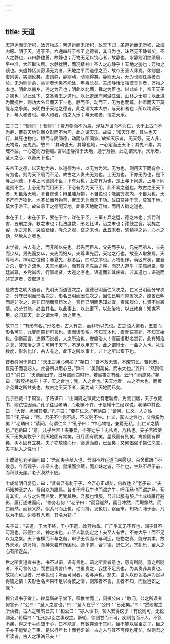 ```yaml
---
---
---
```

title: 天道
---



天道运而无所积，故万物成；帝道运而无所积，故天下归；圣道运而无所积，故海内服。明于天，通于圣，六通四辟于帝王之德者，其自为也，昧然无不静者矣。圣人之静也，非曰静也善，故静也；万物无足以铙心者，故静也。水静则明烛须眉，平中准，大匠取法焉。水静犹明，而况精神！圣人之心静乎！天地之鉴也；万物之镜也。夫虚静恬淡寂漠无为者，天地之平而道德之至，故帝王圣人休焉。休则虚，虚则实，实则伦矣。虚则静，静则动，动则得矣。静则无为，无为也则任事者责矣。无为则俞俞，俞俞者忧患不能处，年寿长矣。夫虚静恬淡寂漠无为者，万物之本也。明此以南乡，尧之为君也；明此以北面，舜之为臣也。以此处上，帝王天子之德也；以此处下，玄圣素王之道也。以此退居而闲游江海，山林之士服；以此进为而抚世，则功大名显而天下一也。静而圣，动而王，无为也而尊，朴素而天下莫能与之争美。夫明白于天地之德者，此之谓大本大宗，与天和者也；所以均调天下，与人和者也。与人和者，谓之人乐；与天和者，谓之天乐。

庄子曰：“吾师乎！吾师乎！赍万物而不为戾，泽及万世而不为仁，长于上古而不为寿，覆载天地刻雕众形而不为巧，此之谓天乐。故曰：‘知天乐者，其生也天行，其死也物化。静而与阴同德，动而与阳同波。’故知天乐者，无天怨，无人非，无物累，无鬼责。故曰：‘其动也天，其静也地，一心定而王天下；其鬼不祟，其魂不疲，一心定而万物服。’言以虚静推于天地，通于万物，此之谓天乐。天乐者，圣人之心，以畜天下也。”

夫帝王之德，以天地为宗，以道德为主，以无为为常。无为也，则用天下而有余；有为也，则为天下用而不足。故古之人贵夫无为也。上无为也，下亦无为也，是下与上同德，下与上同德则不臣；下有为也，上亦有为也，是上与下同道，上与下同道则不主。上必无为而用天下，下必有为为天下用，此不易之道也。故古之王天下者，知虽落天地，不自虑也；辩虽雕万物，不自说也；能虽穷海内，不自为也。天不产而万物化，地不长而万物育，帝王无为而天下功。故曰莫神于天，莫富于地，莫大于帝王。故曰帝王之德配天地。此乘天地驰万物，而用人群之道也。

本在于上，末在于下，要在于主，详在于臣。三军五兵之运，德之末也；赏罚利害，五刑之辟，教之末也；礼法度数，形名比详，治之末也；钟鼓之音，羽旄之容，乐之末也；哭泣衰绖，隆杀之服，哀之末也。此五末者，须精神之运，心术之动，然后从之者也。

末学者，古人有之，而非所以先也。君先而臣从，父先而子从，兄先而弟从，长先而少从，男先而女从，夫先而妇从。夫尊卑先后，天地之行也，故圣人取象焉。天尊地卑，神明之位也；春夏先，秋冬后，四时之序也。万物化作，萌区有状，盛衰之杀，变化之流也。夫天地至神，而有尊卑先后之序，而况人道乎！宗庙尚亲，朝廷尚尊，乡党尚齿，行事尚贤，大道之序也。语道而非其序者，非其道也；语道而非其道者，安取道！

是故古之明大道者，先明天而道德次之，道德已明而仁义次之，仁义已明而分守次之，分守已明而形名次之，形名已明而因任次之，因任已明而原省次之，原省已明而是非次之，是非已明而赏罚次之。赏罚已明而愚知处宜，贵贱履位，仁贤不肖袭情。必分其能，必由其名。以此事上，以此畜下，以此治物，以此修身；知谋不用，必归其天，此之谓太平，治之至也。

故书曰：“有形有名。”形名者，古人有之，而非所以先也。古之语大道者，五变而形名可举，九变而赏罚可言也。骤而语形名，不知其本也；骤而语赏罚，不知其始也。倒道而言，迕道而说者，人之所治也，安能治人！骤而语形名赏罚，此有知治之具，非知治之道；可用于天下，不足以用天下，此之谓辩士，一曲之人也。礼法数度，形名比详，古人有之，此下之所以事上，非上之所以畜下也。

昔者舜问于尧曰：“天王之用心何如？”尧曰：“吾不敖无告，不废穷民，苦死者，嘉孺子而哀妇人。此吾所以用心已。”舜曰：“美则美矣，而未大也。”尧曰：“然则何如？”舜曰：“天德而出宁，日月照而四时行，若昼夜之有经，云行而雨施矣。”尧曰：“胶胶扰扰乎！子，天之合也；我，人之合也。”夫天地者，古之所大也，而黄帝尧舜之所共美也。故古之王天下者，奚为哉？天地而已矣。

孔子西藏书于周室。子路谋曰：“由闻周之徵藏史有老聃者，免而归居，夫子欲藏书，则试往因焉。”孔子往见老聃，而老聃不许，于是繙十二经以说。老聃中其说，曰：“大谩，愿闻其要。”孔子曰：“要在仁义。”老聃曰：“请问，仁义，人之性邪？”孔子曰：“然。君子不仁则不成，不义则不生。仁义，真人之性也，又将奚为矣？”老聃曰：“请问，何谓仁义？”孔子曰：“中心物恺，兼爱无私，此仁义之情也。”老聃曰：“意，几乎后言！夫兼爱，不亦迂乎！无私焉，乃私也。夫子若欲使天下无失其牧乎？则天地固有常矣，日月固有明矣，星辰固有列矣，禽兽固有群矣，树木固有立矣。夫子亦放德而行，循道而趋，已至矣；又何偈偈乎揭仁义意，夫子乱人之性也！”

士成绮见老子而问曰：“吾闻夫子圣人也，吾固不辞远道而来愿见，百舍重趼而不敢息。今吾观子，非圣人也。鼠壤而余蔬，而弃妹之者，不仁也，生熟不尽于前，而积敛无崖。”老子漠然不应。

士成绮明日复见，曰：“昔者吾有刺于子，今吾心正却矣，何故也？”老子曰：“夫巧知神圣之人，吾自以为脱焉。昔者子呼我牛也而谓之牛，呼我马也而谓之马。苟有其实，人与之名而弗受，再受其殃。吾服也恒服，吾非以服有服。”士成绮雁行避影，履行遂进而问，“修身若何？”老子曰：“而容崖然，而目冲然，而颡頯然，而口阚然，而状义然，似系马而止也。动而持，发也机，察而审，知巧而睹于泰，凡以为不信。边竟有人焉，其名为窃。”

夫子曰：“夫道，于大不终，于小不遗，故万物备。广广乎其无不容也，渊乎其不可测也。形德仁义，神之末也，非至人孰能定之！夫至人有世，不亦大乎！而不足以为之累。天下奋棅而不与之偕，审乎无假而不与利迁，极物之真，能守其本，故外天地，遗万物，而神未尝有所困也。通乎道，合乎德，退仁义，宾礼乐，至人之心有所定矣。”

世之所贵道者书也，书不过语，语有贵也。语之所贵者意也，意有所随。意之所随者，不可言传也，而世因贵言传书。世虽贵之，我犹不足贵也，为其贵非其贵也。故视而可见者，形与色也；听而可闻者，名与声也。悲夫，世人以形色名声为足以得彼之情！夫形色名声果不足以得彼之情，则知者不言，言者不知，而世岂识之哉？

桓公读书于堂上。轮扁斲轮于堂下，释椎凿而上，问桓公曰：“敢问，公之所读者何言邪？”公曰：“圣人之言也。”曰：“圣人在乎？”公曰：“已死矣。”曰：“然则君之所读者，古人之糟魄已夫！”桓公曰：“寡人读书，轮人安得议乎！有说则可，无说则死。”轮扁曰：“臣也以臣之事观之。斲轮，徐则甘而不可，疾则苦而不入。不徐不疾，得之于手而应于心，口不能言，有数存焉于其间。臣不能以喻臣之子，臣之子亦不能受之于臣，是以行年七十而老斲轮。古之人与其不可传也死矣，然则君之所读者，古人之糟魄已夫！”

